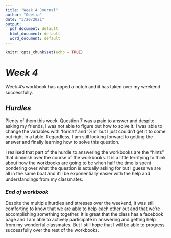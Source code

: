 ```yaml
---
title: "Week 4 Journal"
author: "Odelia"
date: "3/20/2021"
output:
  pdf_document: default
  html_document: default
  word_document: default
---
```


```r
knitr::opts_chunk$set(echo = TRUE)
```

# _Week 4_

Week 4's workbook has upped a notch and it has taken over my weekend successfully.

## _Hurdles_

Plenty of them this week. Question 7 was a pain to answer and despite asking my friends, I was not able to figure out how to solve it. I was able to change the variables with 'format' and '%m' but I just couldn't get it to come out right in a table. Regardless, I am still looking forward to getting the answer and finally learning how to solve this question.

I realised that part of the hurdle to answering the workbooks are the "hints" that diminish over the course of the workbooks. It is a little terrifying to think about how the workbooks are going to be when half the time is spent pondering over what the question is actually asking for but I guess we are all in the same boat and it'll be exponentially easier with the help and understandings from my classmates.

### _End of workbook_

Despite the multiple hurdles and stresses over the weekend, it was still comforting to know that we are able to help each other out and that we're accomplishing something together. It is great that the class has a facebook page and I am able to actively participate in answering and getting help from my wonderful classmates. But I still hope that I will be able to progress successfully over the rest of the workbooks.